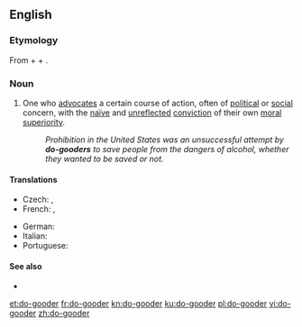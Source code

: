 {{also|dogooder}}
==English==

===Etymology===
From {{m|en|do}} + {{m|en|good}} + {{m|en|-er}}.

===Noun===
{{en-noun}}

# {{lb|en|derogatory}} One who [[advocate]]s a certain course of action, often of [[political]] or [[social]] concern, with the [[naïve]] and [[unreflected]] [[conviction]] of their own [[moral]] [[superiority]].
#: ''Prohibition in the United States was an unsuccessful attempt by '''do-gooders''' to save people from the dangers of alcohol, whether they wanted to be saved or not.''

====Translations====
{{trans-top|One who has an unreflected conviction of their own moral superiority}}
* Czech: {{t+|cs|sluníčkář|m}}, {{t+|cs|pravdoláskař}}
* French: {{t+|fr|bonne volonté|f}}, {{t+|fr|bien-pensant}}
{{trans-mid}}
* German: {{t+|de|Gutmensch|m}}
* Italian: {{t|it|buonista|m|f}}
* Portuguese: {{t|pt|cidadão de bem|m}}
{{trans-bottom}}

====See also====
* {{l|en|political correctness}}

[[et:do-gooder]]
[[fr:do-gooder]]
[[kn:do-gooder]]
[[ku:do-gooder]]
[[pl:do-gooder]]
[[vi:do-gooder]]
[[zh:do-gooder]]